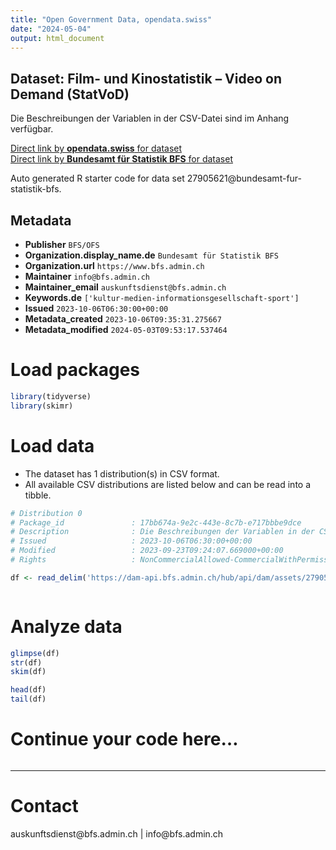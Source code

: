 ```yaml
---
title: "Open Government Data, opendata.swiss"
date: "2024-05-04"
output: html_document
---
```


## Dataset: Film- und Kinostatistik – Video on Demand (StatVoD)

Die Beschreibungen der Variablen in der CSV-Datei sind im Anhang verfügbar.

[Direct link by **opendata.swiss** for dataset](https://opendata.swiss/de/dataset/film-und-kinostatistik-video-on-demand-statvod)<br>
[Direct link by **Bundesamt für Statistik BFS** for dataset](https://www.bfs.admin.ch/asset/de/ts-x-16.02.01.10)

Auto generated R starter code for data set 27905621@bundesamt-fur-statistik-bfs.

## Metadata

- **Publisher** `BFS/OFS`
- **Organization.display_name.de** `Bundesamt für Statistik BFS`
- **Organization.url** `https://www.bfs.admin.ch`
- **Maintainer** `info@bfs.admin.ch`
- **Maintainer_email** `auskunftsdienst@bfs.admin.ch`
- **Keywords.de** `['kultur-medien-informationsgesellschaft-sport']`
- **Issued** `2023-10-06T06:30:00+00:00`
- **Metadata_created** `2023-10-06T09:35:31.275667`
- **Metadata_modified** `2024-05-03T09:53:17.537464`


# Load packages

```r

library(tidyverse)
library(skimr)

```

# Load data

-   The dataset has 1 distribution(s) in CSV format.
-   All available CSV distributions are listed below and can be read into a tibble.

```r

# Distribution 0
# Package_id               : 17bb674a-9e2c-443e-8c7b-e717bbbe9dce
# Description              : Die Beschreibungen der Variablen in der CSV-Datei sind im Anhang verfügbar.
# Issued                   : 2023-10-06T06:30:00+00:00
# Modified                 : 2023-09-23T09:24:07.669000+00:00
# Rights                   : NonCommercialAllowed-CommercialWithPermission-ReferenceRequired

df <- read_delim('https://dam-api.bfs.admin.ch/hub/api/dam/assets/27905623/master')



```

# Analyze data

```r

glimpse(df)
str(df)
skim(df)

head(df)
tail(df)

```

# Continue your code here...

```r

```

------------------------------------------------------------------------

# Contact

auskunftsdienst@bfs.admin.ch | info@bfs.admin.ch
